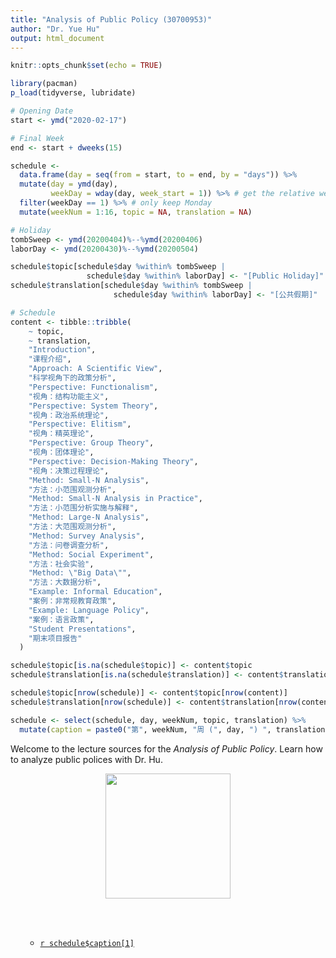 ```yaml
---
title: "Analysis of Public Policy (30700953)"
author: "Dr. Yue Hu"
output: html_document
---
```


```r
knitr::opts_chunk$set(echo = TRUE)

library(pacman)
p_load(tidyverse, lubridate)

# Opening Date
start <- ymd("2020-02-17")

# Final Week
end <- start + dweeks(15) 

schedule <-
  data.frame(day = seq(from = start, to = end, by = "days")) %>%
  mutate(day = ymd(day),
         weekDay = wday(day, week_start = 1)) %>% # get the relative week number
  filter(weekDay == 1) %>% # only keep Monday
  mutate(weekNum = 1:16, topic = NA, translation = NA)

# Holiday
tombSweep <- ymd(20200404)%--%ymd(20200406)
laborDay <- ymd(20200430)%--%ymd(20200504)

schedule$topic[schedule$day %within% tombSweep |
                 schedule$day %within% laborDay] <- "[Public Holiday]"
schedule$translation[schedule$day %within% tombSweep |
                       schedule$day %within% laborDay] <- "[公共假期]"

# Schedule
content <- tibble::tribble(
    ~ topic,
    ~ translation,
    "Introduction",
    "课程介绍",
    "Approach: A Scientific View",
    "科学视角下的政策分析",
    "Perspective: Functionalism",
    "视角：结构功能主义",
    "Perspective: System Theory",
    "视角：政治系统理论",
    "Perspective: Elitism",
    "视角：精英理论",
    "Perspective: Group Theory",
    "视角：团体理论",
    "Perspective: Decision-Making Theory",
    "视角：决策过程理论",
    "Method: Small-N Analysis",
    "方法：小范围观测分析",
    "Method: Small-N Analysis in Practice",
    "方法：小范围分析实施与解释",
    "Method: Large-N Analysis",
    "方法：大范围观测分析",
    "Method: Survey Analysis",
    "方法：问卷调查分析",
    "Method: Social Experiment",
    "方法：社会实验",
    "Method: \"Big Data\"",
    "方法：大数据分析",
    "Example: Informal Education",
    "案例：非常规教育政策",
    "Example: Language Policy",
    "案例：语言政策",
    "Student Presentations",
    "期末项目报告"
  )

schedule$topic[is.na(schedule$topic)] <- content$topic
schedule$translation[is.na(schedule$translation)] <- content$translation

schedule$topic[nrow(schedule)] <- content$topic[nrow(content)]
schedule$translation[nrow(schedule)] <- content$translation[nrow(content)]

schedule <- select(schedule, day, weekNum, topic, translation) %>% 
  mutate(caption = paste0("第", weekNum, "周 (", day, ") ", translation, " (", topic, ")"))

```


Welcome to the lecture sources for the *Analysis of Public Policy*. Learn how to analyze public polices with Dr. Hu.


<center><img src="../analysisOfPoliticalData/images/goodluck.gif" height="200"/></center>


<br><br>

<ul>

* <a href="/slides_gh/slides/courses/analysisOfPoliticalData/01_courseIntro.html">`r schedule$caption[1]`</a>

</ul>